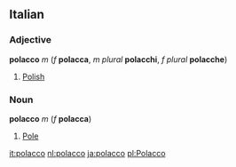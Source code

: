 ==Italian==
===Adjective===
'''polacco''' ''m'' (''f'' '''polacca''', ''m plural'' '''polacchi''', ''f plural'' '''polacche''')

#[[Polish]]

===Noun===
'''polacco''' ''m'' (''f'' '''polacca''')

#[[Pole]]

[[it:polacco]]
[[nl:polacco]]
[[ja:polacco]]
[[pl:Polacco]]